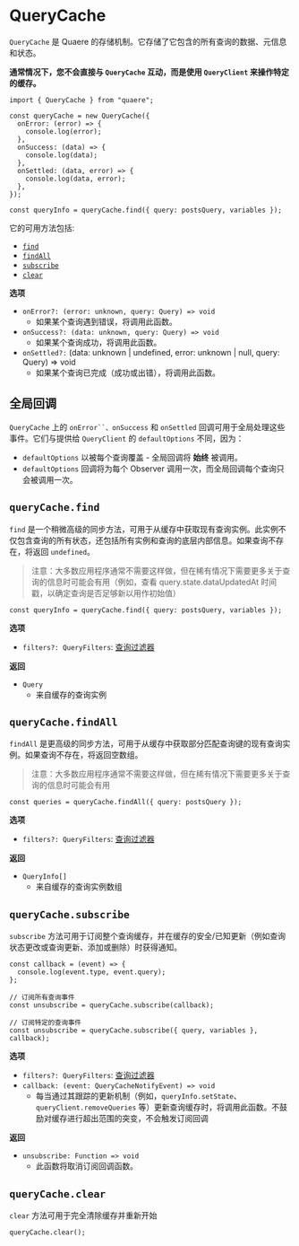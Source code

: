 # QueryCache

`QueryCache` 是 Quaere 的存储机制。它存储了它包含的所有查询的数据、元信息和状态。

**通常情况下，您不会直接与 `QueryCache` 互动，而是使用 `QueryClient` 来操作特定的缓存。**

```tsx
import { QueryCache } from "quaere";

const queryCache = new QueryCache({
  onError: (error) => {
    console.log(error);
  },
  onSuccess: (data) => {
    console.log(data);
  },
  onSettled: (data, error) => {
    console.log(data, error);
  },
});

const queryInfo = queryCache.find({ query: postsQuery, variables });
```

它的可用方法包括:

- [`find`](#querycachefind)
- [`findAll`](#querycachefindall)
- [`subscribe`](#querycachesubscribe)
- [`clear`](#querycacheclear)

**选项**

- `onError?: (error: unknown, query: Query) => void`
  - 如果某个查询遇到错误，将调用此函数。
- `onSuccess?: (data: unknown, query: Query) => void`
  - 如果某个查询成功，将调用此函数。
- `onSettled?:` (data: unknown | undefined, error: unknown | null, query: Query) => void
  - 如果某个查询已完成（成功或出错），将调用此函数。

## 全局回调

`QueryCache` 上的 ` onError``、onSuccess ` 和 `onSettled` 回调可用于全局处理这些事件。它们与提供给 `QueryClient` 的 `defaultOptions` 不同，因为：

- `defaultOptions` 以被每个查询覆盖 - 全局回调将 **始终** 被调用。
- `defaultOptions` 回调将为每个 Observer 调用一次，而全局回调每个查询只会被调用一次。

## `queryCache.find`

`find` 是一个稍微高级的同步方法，可用于从缓存中获取现有查询实例。此实例不仅包含查询的所有状态，还包括所有实例和查询的底层内部信息。如果查询不存在，将返回 `undefined`。

> 注意：大多数应用程序通常不需要这样做，但在稀有情况下需要更多关于查询的信息时可能会有用（例如，查看 query.state.dataUpdatedAt 时间戳，以确定查询是否足够新以用作初始值）

```tsx
const queryInfo = queryCache.find({ query: postsQuery, variables });
```

**选项**

- `filters?: QueryFilters`: [查询过滤器](../guides/filters#query-filters)

**返回**

- `Query`
  - 来自缓存的查询实例

## `queryCache.findAll`

`findAll` 是更高级的同步方法，可用于从缓存中获取部分匹配查询键的现有查询实例。如果查询不存在，将返回空数组。

> 注意：大多数应用程序通常不需要这样做，但在稀有情况下需要更多关于查询的信息时可能会有用

```tsx
const queries = queryCache.findAll({ query: postsQuery });
```

**选项**

- `filters?: QueryFilters`: [查询过滤器](../guides/filters#query-filters)

**返回**

- `QueryInfo[]`
  - 来自缓存的查询实例数组

## `queryCache.subscribe`

`subscribe` 方法可用于订阅整个查询缓存，并在缓存的安全/已知更新（例如查询状态更改或查询更新、添加或删除）时获得通知。

```tsx
const callback = (event) => {
  console.log(event.type, event.query);
};

// 订阅所有查询事件
const unsubscribe = queryCache.subscribe(callback);

// 订阅特定的查询事件
const unsubscribe = queryCache.subscribe({ query, variables }, callback);
```

**选项**

- `filters?: QueryFilters`: [查询过滤器](../guides/filters#query-filters)
- `callback: (event: QueryCacheNotifyEvent) => void`
  - 每当通过其跟踪的更新机制（例如，`queryInfo.setState`、`queryClient.removeQueries` 等）更新查询缓存时，将调用此函数。不鼓励对缓存进行超出范围的突变，不会触发订阅回调

**返回**

- `unsubscribe: Function => void`
  - 此函数将取消订阅回调函数。

## `queryCache.clear`

`clear` 方法可用于完全清除缓存并重新开始

```tsx
queryCache.clear();
```
